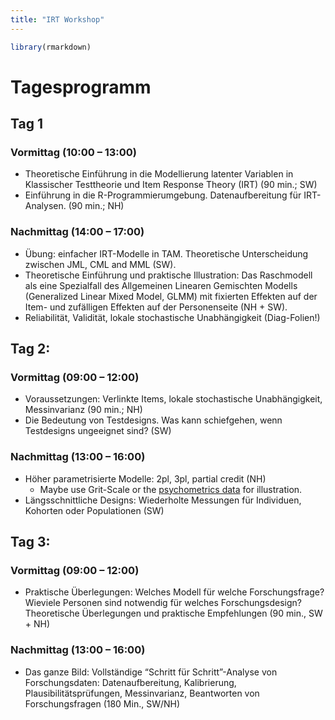 ```yaml
---
title: "IRT Workshop"
---
```

```r
library(rmarkdown)
```

# Tagesprogramm
## Tag 1

### Vormittag (10:00 – 13:00)

- Theoretische Einführung in die Modellierung latenter Variablen in Klassischer Testtheorie und Item Response Theory (IRT) (90 min.; SW)
- Einführung in die R-Programmierumgebung. Datenaufbereitung für IRT-Analysen. (90 min.; NH)

### Nachmittag (14:00 – 17:00)

- Übung: einfacher IRT-Modelle in TAM. Theoretische Unterscheidung zwischen JML, CML and MML (SW). 
- Theoretische Einführung und praktische Illustration: Das Raschmodell als eine Spezialfall des Allgemeinen Linearen Gemischten Modells (Generalized Linear Mixed Model, GLMM) mit fixierten Effekten auf der Item- und zufälligen Effekten auf der Personenseite (NH + SW). 
- Reliabilität, Validität, lokale stochastische Unabhängigkeit (Diag-Folien!)

## Tag 2: 
### Vormittag (09:00 – 12:00)

- Voraussetzungen: Verlinkte Items, lokale stochastische Unabhängigkeit, Messinvarianz (90 min.; NH)
- Die Bedeutung von Testdesigns. Was kann schiefgehen, wenn Testdesigns ungeeignet sind? (SW)

### Nachmittag (13:00 – 16:00)

- Höher parametrisierte Modelle: 2pl, 3pl, partial credit (NH)
  - Maybe use Grit-Scale or the [psychometrics data](https://github.com/rfordatascience/tidytuesday/tree/master/data/2022/2022-08-16) for illustration.
- Längsschnittliche Designs: Wiederholte Messungen für Individuen, Kohorten oder Populationen (SW)

## Tag 3: 
### Vormittag (09:00 – 12:00)
- Praktische Überlegungen: Welches Modell für welche Forschungsfrage? Wieviele Personen sind notwendig für welches Forschungsdesign? Theoretische Überlegungen und praktische Empfehlungen (90 min., SW + NH)

### Nachmittag (13:00 – 16:00)
- Das ganze Bild: Vollständige “Schritt für Schritt”-Analyse von Forschungsdaten: Datenaufbereitung, Kalibrierung, Plausibilitätsprüfungen, Messinvarianz, Beantworten von Forschungsfragen (180 Min., SW/NH)
